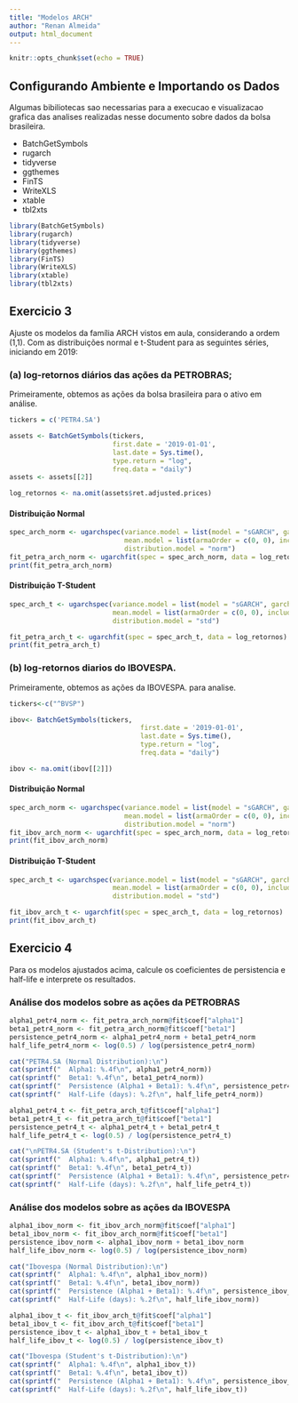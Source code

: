 ```yaml
---
title: "Modelos ARCH"
author: "Renan Almeida"
output: html_document
---
```



```r
knitr::opts_chunk$set(echo = TRUE)
```

## **Configurando  Ambiente e Importando os Dados**

Algumas bibiliotecas sao necessarias para a execucao e visualizacao grafica 
das analises realizadas nesse documento sobre dados da bolsa brasileira.

- BatchGetSymbols
- rugarch
- tidyverse
- ggthemes
- FinTS
- WriteXLS
- xtable
- tbl2xts

```r

library(BatchGetSymbols)
library(rugarch)
library(tidyverse)
library(ggthemes) 
library(FinTS)
library(WriteXLS)
library(xtable)
library(tbl2xts)
```
## **Exercicio 3**

Ajuste os modelos da família ARCH vistos em aula, considerando a ordem (1,1).
Com as distribuições normal e t-Student para as seguintes séries, iniciando em 2019:

### (a) log-retornos diários das ações da PETROBRAS;

Primeiramente, obtemos as ações da bolsa brasileira para o ativo em análise.

```r
tickers = c('PETR4.SA')

assets <- BatchGetSymbols(tickers,
                          first.date = '2019-01-01',
                          last.date = Sys.time(),
                          type.return = "log",
                          freq.data = "daily")
assets <- assets[[2]]

log_retornos <- na.omit(assets$ret.adjusted.prices)
```
#### Distribuição Normal

```r
spec_arch_norm <- ugarchspec(variance.model = list(model = "sGARCH", garchOrder = c(1, 1)),
                             mean.model = list(armaOrder = c(0, 0), include.mean = TRUE),
                             distribution.model = "norm")
fit_petra_arch_norm <- ugarchfit(spec = spec_arch_norm, data = log_retornos)
print(fit_petra_arch_norm)
```
#### Distribuição T-Student

```r
spec_arch_t <- ugarchspec(variance.model = list(model = "sGARCH", garchOrder = c(1, 1)),
                          mean.model = list(armaOrder = c(0, 0), include.mean = TRUE),
                          distribution.model = "std")

fit_petra_arch_t <- ugarchfit(spec = spec_arch_t, data = log_retornos)
print(fit_petra_arch_t)
```

### (b) log-retornos diarios do IBOVESPA.

Primeiramente, obtemos as ações da IBOVESPA. para analise.

```r

tickers<-c("^BVSP")

ibov<- BatchGetSymbols(tickers,
                                 first.date = '2019-01-01',
                                 last.date = Sys.time(),
                                 type.return = "log",
                                 freq.data = "daily")

ibov <- na.omit(ibov[[2]])
```
#### Distribuição Normal

```r
spec_arch_norm <- ugarchspec(variance.model = list(model = "sGARCH", garchOrder = c(1, 1)),
                             mean.model = list(armaOrder = c(0, 0), include.mean = TRUE),
                             distribution.model = "norm")
fit_ibov_arch_norm <- ugarchfit(spec = spec_arch_norm, data = log_retornos)
print(fit_ibov_arch_norm)
```
#### Distribuição T-Student

```r
spec_arch_t <- ugarchspec(variance.model = list(model = "sGARCH", garchOrder = c(1, 1)),
                          mean.model = list(armaOrder = c(0, 0), include.mean = TRUE),
                          distribution.model = "std")

fit_ibov_arch_t <- ugarchfit(spec = spec_arch_t, data = log_retornos)
print(fit_ibov_arch_t)
```

## **Exercicio 4**

Para os modelos ajustados acima, calcule os coeficientes de persistencia e half-life
e interprete os resultados.

### Análise dos modelos sobre as ações da PETROBRAS

```r
alpha1_petr4_norm <- fit_petra_arch_norm@fit$coef["alpha1"]
beta1_petr4_norm <- fit_petra_arch_norm@fit$coef["beta1"]
persistence_petr4_norm <- alpha1_petr4_norm + beta1_petr4_norm
half_life_petr4_norm <- log(0.5) / log(persistence_petr4_norm)

cat("PETR4.SA (Normal Distribution):\n")
cat(sprintf("  Alpha1: %.4f\n", alpha1_petr4_norm))
cat(sprintf("  Beta1: %.4f\n", beta1_petr4_norm))
cat(sprintf("  Persistence (Alpha1 + Beta1): %.4f\n", persistence_petr4_norm))
cat(sprintf("  Half-Life (days): %.2f\n", half_life_petr4_norm))
```
```r
alpha1_petr4_t <- fit_petra_arch_t@fit$coef["alpha1"]
beta1_petr4_t <- fit_petra_arch_t@fit$coef["beta1"]
persistence_petr4_t <- alpha1_petr4_t + beta1_petr4_t
half_life_petr4_t <- log(0.5) / log(persistence_petr4_t)

cat("\nPETR4.SA (Student's t-Distribution):\n")
cat(sprintf("  Alpha1: %.4f\n", alpha1_petr4_t))
cat(sprintf("  Beta1: %.4f\n", beta1_petr4_t))
cat(sprintf("  Persistence (Alpha1 + Beta1): %.4f\n", persistence_petr4_t))
cat(sprintf("  Half-Life (days): %.2f\n", half_life_petr4_t))
```
### Análise dos modelos sobre as ações da IBOVESPA

```r
alpha1_ibov_norm <- fit_ibov_arch_norm@fit$coef["alpha1"]
beta1_ibov_norm <- fit_ibov_arch_norm@fit$coef["beta1"]
persistence_ibov_norm <- alpha1_ibov_norm + beta1_ibov_norm
half_life_ibov_norm <- log(0.5) / log(persistence_ibov_norm)

cat("Ibovespa (Normal Distribution):\n")
cat(sprintf("  Alpha1: %.4f\n", alpha1_ibov_norm))
cat(sprintf("  Beta1: %.4f\n", beta1_ibov_norm))
cat(sprintf("  Persistence (Alpha1 + Beta1): %.4f\n", persistence_ibov_norm))
cat(sprintf("  Half-Life (days): %.2f\n", half_life_ibov_norm))
```

```r
alpha1_ibov_t <- fit_ibov_arch_t@fit$coef["alpha1"]
beta1_ibov_t <- fit_ibov_arch_t@fit$coef["beta1"]
persistence_ibov_t <- alpha1_ibov_t + beta1_ibov_t
half_life_ibov_t <- log(0.5) / log(persistence_ibov_t)

cat("Ibovespa (Student's t-Distribution):\n")
cat(sprintf("  Alpha1: %.4f\n", alpha1_ibov_t))
cat(sprintf("  Beta1: %.4f\n", beta1_ibov_t))
cat(sprintf("  Persistence (Alpha1 + Beta1): %.4f\n", persistence_ibov_t))
cat(sprintf("  Half-Life (days): %.2f\n", half_life_ibov_t))
```
